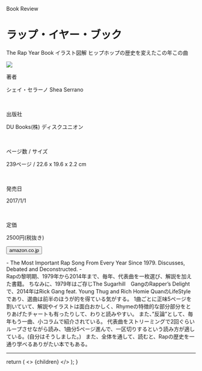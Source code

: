 
<Row >
  <Column colMd={"12"} colLg={"12"} noGutterMdLeft="">
      <p className="largeP">Book Review</p>
    <h1 className="h1-no-bottom-margin">
    ラップ・イヤー・ブック 
    </h1>
    <p className="largeP">The Rap Year Book イラスト図解 ヒップホップの歴史を変えたこの年この曲 </p>
  </Column>
</Row>

<Row>
<Column colMd={"3"} colLg={"4"} noGutterMdLeft="">

<a href="https://amzn.to/3eIn7u8"><img src="../../images/books/rapyearbook.jpg"  /></a>

</Column>
<Column colMd={"4"} colLg={"8"} noGutterMdLeft="">
  <div>
    <p>著者</p>
    <p className="largeP">
    シェイ・セラーノ Shea Serrano
    </p>
    <br/>
    <p>出版社</p>
    <p className="largeP">
    DU Books(株) ディスクユニオン
    </p>
    <br/>
    <p>ページ数 / サイズ</p>
    <p className="largeP">
    239ページ / 22.6 x 19.6 x 2.2 cm 
    </p>
    <br/>
    <p>発売日</p>
    <p className="largeP">
    2017/1/1
    </p>
    <br/>
    <p>定価</p>
    <p className="largeP">
    2500円(税抜き)
    </p>
    <div>
    <Button href="https://amzn.to/3eIn7u8" kind="primary" size="small" renderIcon={ArrowUpRight24}>
          amazon.co.jp
    </Button>
    </div>
  </div>
</Column>
</Row>

<Row>
  <Column colMd={"8"} colLg={"8"} noGutterMdLeft="">
    <p>
    - The Most Important Rap Song From Every Year Since 1979. Discusses, Debated and Deconstructed. -
    <br/>
    Rapの黎明期、1979年から2014年まで、毎年、代表曲を一枚選び、解説を加えた書籍。
    ちなみに、1979年はご存じThe Sugarhill　GangのRapper’s Delightで、2014年はRick Gang feat. Young Thug and Rich Homie QuanのLifeStyleであり、選曲は前半のほうが的を得ている気がする。
    1曲ごとに正味5ページを割いていて、解説やイラストは面白おかしく、Rhymeの特徴的な部分部分をとりあげたチャートも有ったりして、わりと読みやすい。
    また、”反論”として、毎年もう一曲、小コラムで紹介されている。
    代表曲をストリーミングで2回ぐらいループさせながら読み、1曲分5ページ進んで、一区切りするという読み方が適している。(自分はそうしました。) &nbsp;
    また、全体を通して、読むと、Rapの歴史を一通り学べるありがたい本でもある。
    </p>
  </Column>
</Row>

<hr/>

  return (
    <>
      {children}
    </>
  );
}